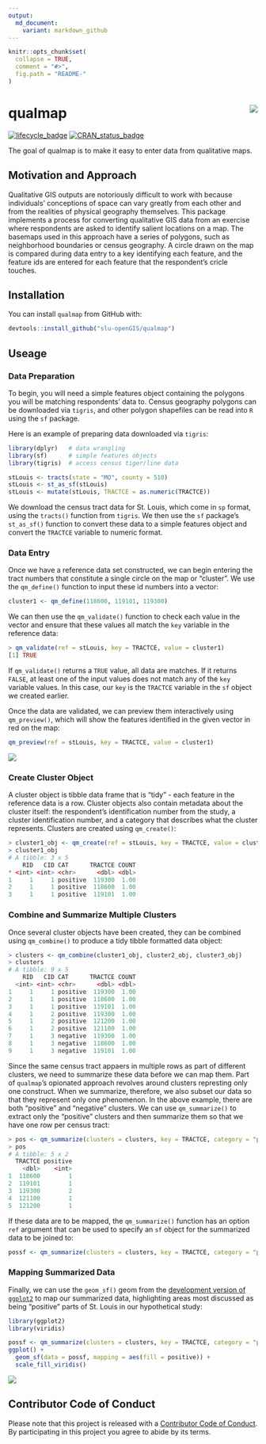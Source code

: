 ```yaml
---
output:
  md_document:
    variant: markdown_github
---
```


<!-- README.md is generated from README.Rmd. Please edit that file -->

```r
knitr::opts_chunk$set(
  collapse = TRUE,
  comment = "#>",
  fig.path = "README-"
)
```

# qualmap <img src="https://slu-dss.github.io/img/gisLogoSm.png" align="right" />

[![lifecycle_badge](https://img.shields.io/badge/lifecycle-experimental-orange.svg)](https://github.com/slu-openGIS/qualmap)
[![CRAN_status_badge](http://www.r-pkg.org/badges/version/gateway)](https://cran.r-project.org/package=gateway)

The goal of qualmap is to make it easy to enter data from qualitative maps.

## Motivation and Approach

Qualitative GIS outputs are notoriously difficult to work with because individuals' conceptions of space can vary greatly from each other and from the realities of physical geography themselves. This package implements a process for converting qualitative GIS data from an exercise where respondents are asked to identify salient locations on a map. The basemaps used in this approach have a series of polygons, such as neighborhood boundaries or census geography. A circle drawn on the map is compared during data entry to a key identifying each feature, and the feature ids are entered for each feature that the respondent's cricle touches.

## Installation

You can install `qualmap` from GitHub with:

```r
devtools::install_github("slu-openGIS/qualmap")
```

## Useage
### Data Preparation
To begin, you will need a simple features object containing the polygons you will be matching respondents' data to. Census geography polygons can be downloaded via `tigris`, and other polygon shapefiles can be read into `R` using the `sf` package. 

Here is an example of preparing data downloaded via `tigris`:

```r
library(dplyr)   # data wrangling
library(sf)      # simple features objects
library(tigris)  # access census tiger/line data

stLouis <- tracts(state = "MO", county = 510)
stLouis <- st_as_sf(stLouis)
stLouis <- mutate(stLouis, TRACTCE = as.numeric(TRACTCE))
```

We download the census tract data for St. Louis, which come in `sp` format, using the `tracts()` function from `tigris`. We then use the `sf` package's `st_as_sf()` function to convert these data to a simple features object and convert the `TRACTCE` variable to numeric format.

### Data Entry
Once we have a reference data set constructed, we can begin entering the tract numbers that constitute a single circle on the map or "cluster". We use the `qm_define()` function to input these id numbers into a vector:

```r
cluster1 <- qm_define(118600, 119101, 119300)
```

We can then use the `qm_validate()` function to check each value in the vector and ensure that these values all match the `key` variable in the reference data:

```r
> qm_validate(ref = stLouis, key = TRACTCE, value = cluster1)
[1] TRUE
```

If `qm_validate()` returns a `TRUE` value, all data are matches. If it returns `FALSE`, at least one of the input values does not match any of the `key` variable values. In this case, our `key` is the `TRACTCE` variable in the `sf` object we created earlier.

Once the data are validated, we can preview them interactively using `qm_preview()`, which will show the features identified in the given vector in red on the map:

```r
qm_preview(ref = stLouis, key = TRACTCE, value = cluster1)
```

![](/man/figures/previewMap.png)

### Create Cluster Object
A cluster object is tibble data frame that is "tidy" - each feature in the reference data is a row. Cluster objects also contain metadata about the cluster itself: the respondent's identification number from the study, a cluster identification number, and a category that describes what the cluster represents. Clusters are created using `qm_create()`:

```r
> cluster1_obj <- qm_create(ref = stLouis, key = TRACTCE, value = cluster1, rid = 1, cid = 1, category = "positive")
> cluster1_obj
# A tibble: 3 x 5
    RID   CID CAT      TRACTCE COUNT
* <int> <int> <chr>      <dbl> <dbl>
1     1     1 positive  119300  1.00
2     1     1 positive  118600  1.00
3     1     1 positive  119101  1.00
```

### Combine and Summarize Multiple Clusters
Once several cluster objects have been created, they can be combined using `qm_combine()` to produce a tidy tibble formatted data object: 

```r
> clusters <- qm_combine(cluster1_obj, cluster2_obj, cluster3_obj)
> clusters
# A tibble: 9 x 5
    RID   CID CAT      TRACTCE COUNT
  <int> <int> <chr>      <dbl> <dbl>
1     1     1 positive  119300  1.00
2     1     1 positive  118600  1.00
3     1     1 positive  119101  1.00
4     1     2 positive  119300  1.00
5     1     2 positive  121200  1.00
6     1     2 positive  121100  1.00
7     1     3 negative  119300  1.00
8     1     3 negative  118600  1.00
9     1     3 negative  119101  1.00
```

Since the same census tract appaers in multiple rows as part of different clusters, we need to summarize these data before we can map them. Part of `qualmap`'s opionated approach revolves around clusters represting only one construct. When we summarize, therefore, we also subset our data so that they represent only one phenomenon. In the above example, there are both "positive" and "negative" clusters. We can use `qm_summarize()` to extract only the "positive" clusters and then summarize them so that we have one row per census tract:

```r
> pos <- qm_summarize(clusters = clusters, key = TRACTCE, category = "positive")
> pos
# A tibble: 5 x 2
  TRACTCE positive
    <dbl>    <int>
1  118600        1
2  119101        1
3  119300        2
4  121100        1
5  121200        1
```

If these data are to be mapped, the `qm_summarize()` function has an option `ref` argument that can be used to specify an `sf` object for the summarized data to be joined to:

```r
possf <- qm_summarize(clusters = clusters, key = TRACTCE, category = "positive", ref = stLouis)
```

### Mapping Summarized Data
Finally, we can use the `geom_sf()` geom from the [development version of `ggplot2`](https://github.com/tidyverse/ggplot2) to map our summarized data, highlighting areas most discussed as being "positive" parts of St. Louis in our hypothetical study:

```r
library(ggplot2)
library(viridis)

possf <- qm_summarize(clusters = clusters, key = TRACTCE, category = "positive", ref = stLouis)
ggplot() + 
  geom_sf(data = possf, mapping = aes(fill = positive)) + 
  scale_fill_viridis()
```

![](/man/figures/exampleMap.png)

## Contributor Code of Conduct
Please note that this project is released with a [Contributor Code of Conduct](CONDUCT.md). By participating in this project you agree to abide by its terms.
